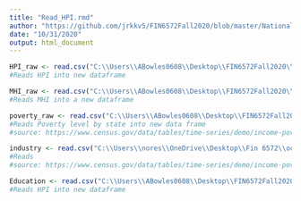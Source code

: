 ```yaml
---
title: "Read_HPI.rmd"
author: "https://github.com/jrkkv5/FIN6572Fall2020/blob/master/National%20Debt/importNationalDebt.Rmd"
date: "10/31/2020"
output: html_document
---
```


```r
HPI_raw <- read.csv("C:\\Users\\ABowles0608\\Desktop\\FIN6572Fall2020\\Project csv files\\HPI_AT_state.csv")
#Reads HPI into new dataframe

MHI_raw <- read.csv("C:\\Users\\ABowles0608\\Desktop\\FIN6572Fall2020\\Project csv files\\MHI.csv")
#Reads MHI into a new dataframe

poverty_raw <- read.csv("C:\\Users\\ABowles0608\\Desktop\\FIN6572Fall2020\\Project csv files\\povertylevel.csv")
#Reads Poverty level by state into new data frame
#source: https://www.census.gov/data/tables/time-series/demo/income-poverty/historical-poverty-people.html

```
```r


industry <- read.csv("C:\\Users\\nores\\OneDrive\\Desktop\\Fin 6572\\occupational numbers.csv")
#Reads 
#source: https://www.census.gov/data/tables/time-series/demo/income-poverty/historical-poverty-people.html

```





```r
Education <- read.csv("C:\\Users\\ABowles0608\\Desktop\\FIN6572Fall2020\\Project csv files\\education.csv")
#Reads HPI into new dataframe

```